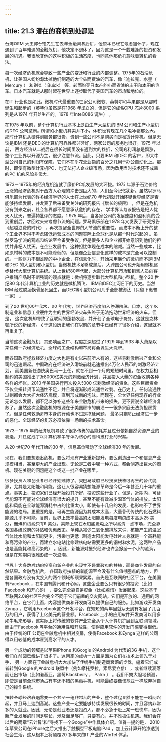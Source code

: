 ```yaml
---
---
---
```

title: 21.3 潜在的商机到处都是
---




台湾OEM 大王郭台铭先生在去年金融风暴后讲，他原本已经在考虑退休了，现在遇到了百年难遇的金融危机，他决定不退休了，因为这是一个千载难逢的投资和发展的机遇。我很欣赏他的这种积极的生活态度，也同意他那危机意味着转机的看法。

每一次经济危机就会导致一些产业的变迁和行业的内部调整。1975年的石油危机，让美国人纷纷淘汰掉他们制造的大个头而费油的汽车，像卡迪拉克、水星（ Mercury ） 和别克（ Buick） 等，转而购买日本产的小而省油的丰田和本田的汽车。日本汽车就是从那时起在世界上逐步取代了美国汽车的市场和地位的。

在IT 行业也是如此，微机时代最重要的三家公司微软、英特尔和苹果都是从那时诞生和起步的（英特尔虽然是在1968 年成立的，但是它的成名CPU 芯片8000 系列是从1974 年开始生产的。1978 年lntel8086 诞生） 。

在1975 年以前，整个计算机行业基本上是由生产大型机的IBM 公司和生产小型机的DEC 公司垄断。所谓的小型机其实并不小，体积也有现在几个电冰箱那么大。那时计算机从硬件到服务都很贵，贵到一些公司不是购买而是租赁计算机。但是无论是IBM 还是DEC 的计算机可靠性都非常好，两家公司的服务也很好。1975 年以前， 西方经济从二战后在很长时间里没有遇到大的挫折，公司的利润总是飘涨，整个工业界以开源为主，很少注意节流。因此，只要IBM 和DEC 的客户，即大中型公司自己的利润有保障，它们不在乎花营业额的百分之几用于办公自动化上。那时，即使有微型计算机PC，也无法打人企业级市场，因为改用当时技术还不成熟的PC 机的风险非常大。

1973－1975年的经济危机造就了廉价PC机发展的大环拢。1975 年源于石油价格上涨的经济危机对于西方人心理的冲击是巨大的，人们至今记忆犹新。虽然以罗马俱乐部为代表的许多经济学界的人士在上世纪70 年代初就开始怀疑世界经济是否能够持续发展，并发表了后来备受关注的研究报告《增长的极限》 ，但是在危机没有到来之前，社会各界都不愿意承认危机的存在， 学术界认为该报告是杞人忧天人忧天，普遍持批评的态度。1 975 年后，当各家公司的发展速度和盈利真的受到重创后，才回过头来考虑节流的问题。罗马俱乐部在1 978 年又发表了研究报告《超越浪费的时代》 ，再次提醒全世界的人节流的重要性。而成本不断上升的整个工业界不得不考虑降低运营成本的问题实际上全球化是从那个时代兴起的 。虽然罗马学派的观点和结论至今备受争议，但是很多人和企业都开始意识到他们的担忧并非杞人忧天。在企业发展中，这种担忧体现在成本的缩减。当然一些成本，比如原材料的成本是不可能降低的，但是像企业信息化这样的成本是完全可以控制的。一些财力不很雄厚的中小企业，在信息化时，开始采用廉价的微机而不是IBM 和DEC 的大型机和小型机。当微机技术足够成熟后，大跨国公司也开始用微机逐步替代大型计算机系统。从上世纪80年代起，大部分计算机市场和销售人员向客户推销产品时不断强调的观点就是：微机将逐步取代大型机和小型机。整个20 世纪80 年代计算机工业的历史就是微机腾飞， IBM和DEC江河日下的历史。当然IBM 经过脱胎换骨起死回生，而DEC等小型机公司几乎全部被淘汰（只留下惠普一家） 。

到了20 世纪80年代末，90 年代初，世界经济再度陷入停滞阶段。日本，这个以制造业和信息工业硬件为主的世界经济火车头终于无法拖动世界经济的火车。但是， 这次危机却导致了互联网的蓬勃发展，并开创了全球电子商务。这就是克林顿所说的新经济。关于这段历史我们在以前的章节中已经有了很多介绍，这里就不再重复了。

当前这次金融危机，其影响面之广、程度之深超过了1929 年到1933 年大萧条以来任何一次经济危机。全球的工业结构和布局将会发生大洗牌。

而各国政府拯救经济力度之大也是有史以来前所未有的，这些将剌激新兴产业和公司的迅速崛起。中国政府在经济进入滑坡前就迅速推出4万亿人民币的刺激经济计划， 而美国新任总统奥巴马一上任，就在不到一个月的短短时间里，在权力互相制约的美国推出了近8000亿美元的刺激经济计划，并且投入大量的资金收购各种各样的坏账。2010 年美国央行再次投入5000 亿剌激经济的资金。这些巨额资金不仅会扭转货币流通性不足，并且将逐渐形成流通性过剩。在历史上，任何流通性过剩都会大大扩大经济规模，直到形成新的泡沫。而现在，全世界任何现存的行业无论怎么发展，都不足以弥补这些年来金融危机带来的损失，更不要说全球经济复苏了。虽然这次金融危机的根源在于美国房市的崩溃一一很多家庭无法负担房贷了。但是任何救助房市本身的行动也不过是拖延问题， 最多只能防止经济进一步的恶化。全球经济的复苏必须依靠一场新的技术革命。

1973－1975 年的经济危机导致了很多传统的高能耗并且过分依赖自然资源产业的衰退，并且促成了以计算机和半导体为核心的高科技行业的兴起。

从20 世纪70 年代开始的30 年，信息革命带动了全球经济30 年的发展。

现在，我们要想走出危机，要么将现有产业重新提升，要么创造出一个和信息产业规模相当，甚至更大的产业出现。无论是二者中哪一种方式，都会创造出巨大的商机。现在关键的问题是这个或这一批产业在哪里。

很多投资人和创业者已经开始赌博了。奥巴马政府已经投资扶植可再生的替代能源，尤其是太阳能和风能。这让人很容易猜想能源革命是今后十年甚至几十年的重点。事实上，投资家们已经开始投其所好，投资这些行业了。但是，近期内，可替代能源不可能对全球经济有很大的提升，甚至不能有效减少温室气体的排放。太阳能和风能在全球能源消耗中占的比重太小，即使有十几倍的发展，也影响不了世界能源的格局。更重要的是，可再生能源因为其成本太高，大量替代传统的化石燃料能源儿乎不可能。目前，世界上效率最高的太阳能发电每度电的成本高达25 美分，而煤和核能只有5 美分。实际上现在太阳能发电之所以能有一点市场，完全靠各国各级政府的补贴和优惠政策。单纯从减少二氧化碳排放来讲，核能产生的温室气体比水能和太阳能更少，污染也更低（制造太阳能发电硅片本身就是一个高耗能和高污染的产业，而建立水电站比修建核电站需要更多的钢材和水泥，这两种产品也是高能耗和高污染的） 。因此，新能源对振兴经济也许会掀起一个小的涟淌，但是在短期内很难形成一次浪潮。

世界上大多数成功的投资和新产业的出现并不是靠政府的扶植，而是商业发展的自然结果。金融危机后， 各国政府扶植的新能源至今没有什么值得圈点的地方，但是各国政府没有太投入的两个领域却硕果累累。首先是互联网的社区平台，在美国有Facebook ，在中国有腾讯和开心网，这些企业要么只有很少的投资（比如Facebook 和开心网） ，要么完全靠自筹资金（比如腾讯）发展起来。这些基于互联网2.0的社区平台完全不同于它们前辈的交友网站。它们是开放的、通用的网络平台，在它们上面，内容提供商和开发商可以提供自己的服务。比如游戏开发商Zynga ，它利用Facebook这个开发平台，在短短的两年里就从无到有发展了几百万的用户，获得了上亿美元的营业额。Facebook 上小的应用软件开发商可以用多如牛毛来形容，这实际上将传统的软件产业完全从个人计算机扩展到互联网领域。而由于Facebook 等平台的通用性和开放性，使得应用软件的开发门槛变得很低。由于传统的IT 公司在金融危机中相对变弱，使得Facebook 和Zynga 这样的公司得以用较低的成本雇到高水平的人才。

另一个成功的领域是以苹果iPhone 和Google 的Android 为代表的3G 手机，这个我们在前面已经讲了很多了。这两家的成功一方面是因为它们在技术上领先于对手， 另一方面在于金融危机大大加快了传统手机制造商衰落的步伐，逼着它们或者转到Google 的Android 联盟中（例如摩托罗拉，索尼爱立信） ，或者继续衰落而让出市场（比如诺基亚，黑莓Blackberry ， Palrn ） 。我们不妨大胆地预测，即使是目前全球市场占有率还不错的黑莓手机，可能最终要像诺基亚一样放弃掉自己的操作系统。

扭转全球经济衰退需要一个甚至一组非常大的产业，整个过程显然不能在一瞬间兴起，并且马上达到高潮。这些产业一定要能够持续发展很长的时间，并且容纳非常多的人就业。因此，无论是创业者还是投资人，都不必急于赶上某一班快车，因为新产业发展的时间足够长，涉及面足够广，只要有心，并不难抓住机遇。我们会在以后的两章“云计算”和“寻找下一个Google”中作具体介绍。值得一提的是， 2010 年苹果公司在iPhone之后又推出了触摸型平板电脑iPad ，加上云计算开始渗透到社会生活，这从根本上将颠覆20 多年来的IT 产业的WinTel 体系。